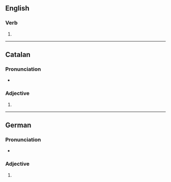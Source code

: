 {{also|obsolètes}}
==English==

===Verb===
{{head|en|verb form}}

# {{en-third-person singular of|obsolete}}

----

==Catalan==

===Pronunciation===
* {{ca-IPA}}

===Adjective===
{{head|ca|adjective form}}

# {{feminine plural of|ca|obsolet}}

----

==German==

===Pronunciation===
* {{audio|de|De-obsoletes.ogg|Audio}}

===Adjective===
{{head|de|adjective form}}

# {{inflection of|de|obsolet||str//mix|nom//acc|n|s}}